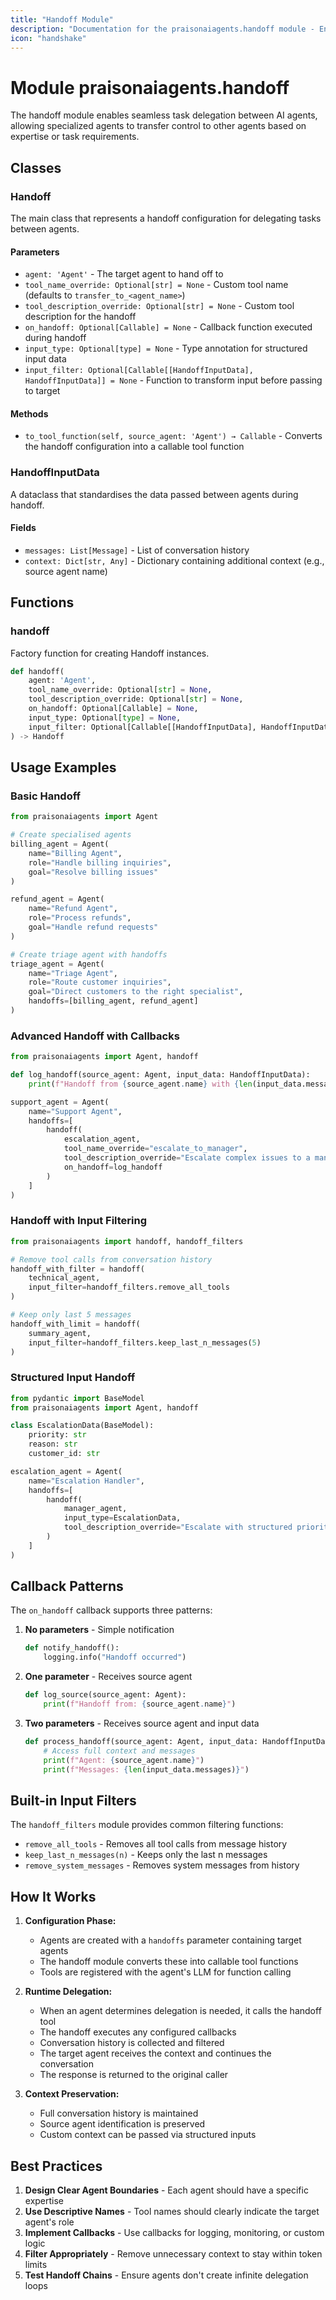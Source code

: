 ```yaml
---
title: "Handoff Module"
description: "Documentation for the praisonaiagents.handoff module - Enable agent-to-agent task delegation"
icon: "handshake"
---
```


# Module praisonaiagents.handoff

The handoff module enables seamless task delegation between AI agents, allowing specialized agents to transfer control to other agents based on expertise or task requirements.

## Classes

### Handoff
The main class that represents a handoff configuration for delegating tasks between agents.

#### Parameters
- `agent: 'Agent'` - The target agent to hand off to
- `tool_name_override: Optional[str] = None` - Custom tool name (defaults to `transfer_to_<agent_name>`)
- `tool_description_override: Optional[str] = None` - Custom tool description for the handoff
- `on_handoff: Optional[Callable] = None` - Callback function executed during handoff
- `input_type: Optional[type] = None` - Type annotation for structured input data
- `input_filter: Optional[Callable[[HandoffInputData], HandoffInputData]] = None` - Function to transform input before passing to target

#### Methods
- `to_tool_function(self, source_agent: 'Agent') → Callable` - Converts the handoff configuration into a callable tool function

### HandoffInputData
A dataclass that standardises the data passed between agents during handoff.

#### Fields
- `messages: List[Message]` - List of conversation history
- `context: Dict[str, Any]` - Dictionary containing additional context (e.g., source agent name)

## Functions

### handoff
Factory function for creating Handoff instances.

```python
def handoff(
    agent: 'Agent',
    tool_name_override: Optional[str] = None,
    tool_description_override: Optional[str] = None,
    on_handoff: Optional[Callable] = None,
    input_type: Optional[type] = None,
    input_filter: Optional[Callable[[HandoffInputData], HandoffInputData]] = None
) -> Handoff
```

## Usage Examples

### Basic Handoff
```python
from praisonaiagents import Agent

# Create specialised agents
billing_agent = Agent(
    name="Billing Agent",
    role="Handle billing inquiries",
    goal="Resolve billing issues"
)

refund_agent = Agent(
    name="Refund Agent",
    role="Process refunds",
    goal="Handle refund requests"
)

# Create triage agent with handoffs
triage_agent = Agent(
    name="Triage Agent",
    role="Route customer inquiries",
    goal="Direct customers to the right specialist",
    handoffs=[billing_agent, refund_agent]
)
```

### Advanced Handoff with Callbacks
```python
from praisonaiagents import Agent, handoff

def log_handoff(source_agent: Agent, input_data: HandoffInputData):
    print(f"Handoff from {source_agent.name} with {len(input_data.messages)} messages")

support_agent = Agent(
    name="Support Agent",
    handoffs=[
        handoff(
            escalation_agent,
            tool_name_override="escalate_to_manager",
            tool_description_override="Escalate complex issues to a manager",
            on_handoff=log_handoff
        )
    ]
)
```

### Handoff with Input Filtering
```python
from praisonaiagents import handoff, handoff_filters

# Remove tool calls from conversation history
handoff_with_filter = handoff(
    technical_agent,
    input_filter=handoff_filters.remove_all_tools
)

# Keep only last 5 messages
handoff_with_limit = handoff(
    summary_agent,
    input_filter=handoff_filters.keep_last_n_messages(5)
)
```

### Structured Input Handoff
```python
from pydantic import BaseModel
from praisonaiagents import Agent, handoff

class EscalationData(BaseModel):
    priority: str
    reason: str
    customer_id: str

escalation_agent = Agent(
    name="Escalation Handler",
    handoffs=[
        handoff(
            manager_agent,
            input_type=EscalationData,
            tool_description_override="Escalate with structured priority data"
        )
    ]
)
```

## Callback Patterns
The `on_handoff` callback supports three patterns:

1. **No parameters** - Simple notification
   ```python
   def notify_handoff():
       logging.info("Handoff occurred")
   ```

2. **One parameter** - Receives source agent
   ```python
   def log_source(source_agent: Agent):
       print(f"Handoff from: {source_agent.name}")
   ```

3. **Two parameters** - Receives source agent and input data
   ```python
   def process_handoff(source_agent: Agent, input_data: HandoffInputData):
       # Access full context and messages
       print(f"Agent: {source_agent.name}")
       print(f"Messages: {len(input_data.messages)}")
   ```

## Built-in Input Filters
The `handoff_filters` module provides common filtering functions:

* `remove_all_tools` - Removes all tool calls from message history
* `keep_last_n_messages(n)` - Keeps only the last n messages
* `remove_system_messages` - Removes system messages from history

## How It Works
1. **Configuration Phase:**
   
   * Agents are created with a `handoffs` parameter containing target agents
   * The handoff module converts these into callable tool functions
   * Tools are registered with the agent's LLM for function calling

2. **Runtime Delegation:**
   
   * When an agent determines delegation is needed, it calls the handoff tool
   * The handoff executes any configured callbacks
   * Conversation history is collected and filtered
   * The target agent receives the context and continues the conversation
   * The response is returned to the original caller

3. **Context Preservation:**
   
   * Full conversation history is maintained
   * Source agent identification is preserved
   * Custom context can be passed via structured inputs

## Best Practices
1. **Design Clear Agent Boundaries** - Each agent should have a specific expertise
2. **Use Descriptive Names** - Tool names should clearly indicate the target agent's role
3. **Implement Callbacks** - Use callbacks for logging, monitoring, or custom logic
4. **Filter Appropriately** - Remove unnecessary context to stay within token limits
5. **Test Handoff Chains** - Ensure agents don't create infinite delegation loops